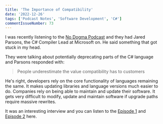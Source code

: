 ```yaml
---
title: 'The Importance of Compatibility'
date: '2022-12-26'
tags: ['Podcast Notes', 'Software Development', 'C#']
commentIssueNumber: 73
---
```


I was recently listening to the [No Dogma Podcast](https://nodogmapodcast.bryanhogan.net/) and they had Jared Parsons, the C# Compiler Lead at Microsoft  on. He said something that got stuck in my head.

They were talking about potentially deprecating parts of the C# language and Parsons responded with:

> People underestimate the value compatibility has to customers

He's right, developers rely on the core functionality of languages remaining the same. It makes updating libraries and language versions much easier to do. Companies rely on being able to maintain and update their software. It gets very difficult to modify, update and maintain software if upgrade paths require massive rewrites.

It was an interesting interview and you can listen to the [Episode 1](https://nodogmapodcast.bryanhogan.net/163-jared-parsons-the-c-compiler-part-1/) and [Episode 2](https://nodogmapodcast.bryanhogan.net/164-jared-parsons-the-c-compiler-part-2/) here.